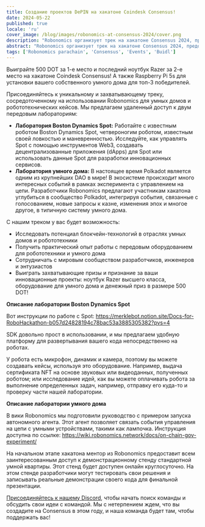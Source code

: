 ```yaml
---
title: Создание проектов DePIN на хакатоне Coindesk Consensus!
date: 2024-05-22
published: true
locale: 'ru'
cover_image: /blog/images/robonomics-at-consensus-2024/cover.png
description: "Robonomics организует трек на хакатоне Consensus 2024, призывая участников создавать полезные проекты DePIN. Участники получат удаленный доступ к лабораториям робототехники и умного дома и смогут добавить свои любимые инструменты Web3 для создания инфраструктуры для реального мира."
abstract: "Robonomics организует трек на хакатоне Consensus 2024, предоставляя участникам доступ к работе с умными домами и оборудованием для робототехники"
tags: ['Robonomics parachain', 'Consensus', 'Events', 'Buidl']
---
```


Выиграйте 500 DOT за 1-е место и последний ноутбук Razer за 2-е место на хакатоне Coindesk Consensus! А также Raspberry Pi 5s для установки вашего собственного умного дома для топ-3 победителей.

Присоединяйтесь к уникальному и захватывающему треку, сосредоточенному на использовании Robonomics для умных домов и робототехнических кейсов. Мы предлагаем удаленный доступ к двум передовым лабораториям:

- **Лаборатория Boston Dynamics Spot:** Работайте с известным роботом Boston Dynamics Spot, четвероногим роботом, известным своей ловкостью и маневренностью. Исследуйте, как управлять Spot с помощью инструментов Web3, создавать децентрализованные приложения (dApps) для Spot или использовать данные Spot для разработки инновационных сервисов.
- **Лаборатория умного дома:** В настоящее время Polkadot является одним из крупнейших DAO в мире! В экосистеме происходит много интересных событий в рамках эксперимента с управлением на цепи. Разработчики Robonomics предлагают участникам хакатона углубиться в сообщество Polkadot, интегрируя события, связанные с голосованием, новые запросы к казне, изменения эпох и многое другое, в типичную систему умного дома.

С нашим треком у вас будет возможность:

- Исследовать потенциал блокчейн-технологий в отраслях умных домов и робототехники
- Получить практический опыт работы с передовым оборудованием для робототехники и умного дома
- Сотрудничать с мировым сообществом разработчиков, инженеров и энтузиастов
- Выиграть захватывающие призы и признание за ваши инновационные проекты: ноутбук Razer высшего класса, оборудование для умного дома и денежный приз в размере 500 DOT!

**Описание лаборатории Boston Dynamics Spot**

Вот инструкции по работе с Spot: https://merklebot.notion.site/Docs-for-RoboHackathon-b057d24828194c78bac53a3885305382?pvs=4

SDK довольно прост в использовании, и мы предлагаем удобную платформу для развертывания вашего кода непосредственно на роботах.

У робота есть микрофон, динамик и камера, поэтому вы можете создавать кейсы, используя это оборудование. Например, выдача сертификата NFT на основе звуковых или видеоданных, полученных роботом; или исследование идей, как вы можете оплачивать робота за выполнение определенных задач, например, отправку его куда-то и проверку части нашей лаборатории.

**Описание лаборатории умного дома**

В вики Robonomics мы подготовили руководство с примером запуска автономного агента. Этот агент позволяет связать события управления на цепи с умными устройствами, такими как лампочка. Инструкция доступна по ссылке: https://wiki.robonomics.network/docs/on-chain-gov-experiment/

На начальном этапе хакатона ментор из Robonomics предоставит всем заинтересованным доступ к демонстрационному стенду стандартной умной квартиры. Этот стенд будет доступен онлайн круглосуточно. На этом стенде разработчики могут тестировать свои решения и записывать реальные демонстрации своего кода для финальной презентации.

[Присоединяйтесь к нашему Discord](https://discord.gg/k9G2WQWcmj), чтобы начать поиск команды и обсудить свои идеи с командой. Мы с нетерпением ждем, что вы создадите на Consensus в этом году, и наша команда будет там, чтобы поддержать вас!